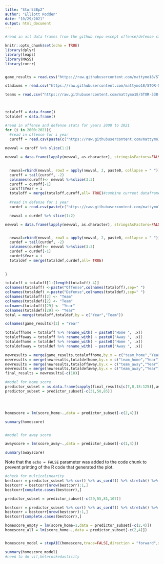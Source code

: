 ```yaml
---
title: "Stor538p2"
author: "Elliott Rodden"
date: "10/29/2021"
output: html_document
---
```


```r
#read in all data frames from the github repo except offense/defense stats.

knitr::opts_chunk$set(echo = TRUE)
library(dplyr)
library(leaps)
library(MASS)
library(corrr)


game_results = read.csv("https://raw.githubusercontent.com/mattymo18/STOR-538-P2-2021-Spring/master/Source_Data/game_results.csv")

stadiums = read.csv("https://raw.githubusercontent.com/mattymo18/STOR-538-P2-2021-Spring/master/Source_Data/nfl_stadiums.csv")

teams = read.csv("https://raw.githubusercontent.com/mattymo18/STOR-538-P2-2021-Spring/master/Source_Data/nfl_teams.csv")




```

```r

totaloff = data.frame()
totaldef = data.frame()

#read in offense and defense stats for years 2000 to 2021
for (i in 2000:2021){
  #read in offense for i year
  curoff = read.csv(paste(c("https://raw.githubusercontent.com/mattymo18/STOR-538-P2-2021-Spring/master/Source_Data/Offensive-Stats/P2.",i,".Off.Stats.csv"),collapse = ""))
  
newval = curoff %>% slice(1:2) 

newval = data.frame(lapply(newval, as.character), stringsAsFactors=FALSE)

  
  newval=rbind(newval, row3 = apply(newval, 2, paste0, collapse = " "))
  curoff = tail(curoff, -2)
  colnames(curoff)<- newval %>%slice(3:3)
  curoff = curoff[-1]
  curoff$Year = i
  totaloff = merge(totaloff,curoff,all= TRUE)#combine current dataframe to existing dataframe.
  
  #read in defense for i year
  curdef = read.csv(paste(c("https://raw.githubusercontent.com/mattymo18/STOR-538-P2-2021-Spring/master/Source_Data/Defensive-Stats/P2.",i,".Def.Stats.csv"),collapse = ""))

  newval = curdef %>% slice(1:2) 

newval = data.frame(lapply(newval, as.character), stringsAsFactors=FALSE)


  newval=rbind(newval, row3 = apply(newval, 2, paste0, collapse = " "))
  curdef = tail(curdef, -2)
  colnames(curdef)<- newval %>%slice(3:3)
  curdef = curdef[-1]
  curdef$Year = i
  totaldef = merge(totaldef,curdef,all= TRUE)
  
  
}

totaloff = totaloff[1:(length(totaloff)-4)]
colnames(totaloff) <-paste("Offense",colnames(totaloff),sep=" ")
colnames(totaldef) <-paste("Defense",colnames(totaldef),sep=" ")
colnames(totaloff)[2] <- "Team"
colnames(totaldef)[2] <- "Team"
colnames(totaloff)[29] <- "Year"
colnames(totaldef)[29] <- "Year"
total = merge(totaloff,totaldef,by = c("Year","Team"))

```


```r
colnames(game_results)[2] = "Year"

totaloffhome = totaloff %>% rename_with( ~ paste0("Home ", .x))
totaloffaway = totaloff %>% rename_with( ~ paste0("Away ", .x))
totaldefhome = totaldef %>% rename_with( ~ paste0("Home ", .x))
totaldefaway = totaldef %>% rename_with( ~ paste0("Away ", .x))

newresults = merge(game_results,totaloffhome,by.x = c("team_home","Year"),by.y = c("Home Team","Home Year"))
newresults = merge(newresults,totaldefhome,by.x = c("team_home","Year"),by.y = c("Home Team","Home Year"))
newresults = merge(newresults,totaloffaway,by.x = c("team_away","Year"),by.y = c("Away Team","Away Year"))
newresults = merge(newresults,totaldefaway,by.x = c("team_away","Year"),by.y = c("Away Team","Away Year"))
final_results = newresults[-c(18)]
```




```r
#model for home score
predictor_subset = as.data.frame(sapply(final_results[c(7,8,18:125)],as.numeric))
predictor_subset = predictor_subset[-c(31,58,85)]




homescore = lm(score_home~.,data = predictor_subset[-c(2,4)])

summary(homescore)


#model for away score

awayscore = lm(score_away~.,data = predictor_subset[-c(1,4)])

summary(awayscore)

```
Note that the `echo = FALSE` parameter was added to the code chunk to prevent printing of the R code that generated the plot.



```r
#check for multicolinearity
bestcorr = predictor_subset %>% cor() %>% as_cordf() %>% stretch() %>% arrange(r)
bestcorr = bestcorr[nrow(bestcorr):1,]
bestcorr[complete.cases(bestcorr),]

```

```r

predictor_subset = predictor_subset[-c(29,55,81,107)]

bestcorr = predictor_subset %>% cor() %>% as_cordf() %>% stretch() %>% arrange(r)
bestcorr = bestcorr[nrow(bestcorr):1,]
bestcorr[complete.cases(bestcorr),]


```

```r


homescore_empty = lm(score_home~1,data = predictor_subset[-c(2,4)])
homescore_all = lm(score_home~.,data = predictor_subset[-c(2,4)])


homescore_model = stepAIC(homescore,trace=FALSE,direction = "forward",scope=list(lower = homescore_empty, upper = homescore_all))

summary(homescore_model)
#need to do vif,heteroskedasticity 
```


